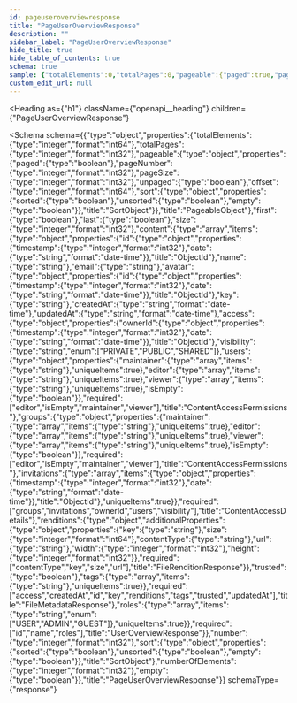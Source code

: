 ```yaml
---
id: pageuseroverviewresponse
title: "PageUserOverviewResponse"
description: ""
sidebar_label: "PageUserOverviewResponse"
hide_title: true
hide_table_of_contents: true
schema: true
sample: {"totalElements":0,"totalPages":0,"pageable":{"paged":true,"pageNumber":0,"pageSize":0,"unpaged":true,"offset":0,"sort":{"sorted":true,"unsorted":true,"empty":true}},"first":true,"last":true,"size":0,"content":[{"id":{"timestamp":0,"date":"2024-07-29T15:51:28.071Z"},"name":"string","email":"string","avatar":{"id":{"timestamp":0,"date":"2024-07-29T15:51:28.071Z"},"key":"string","createdAt":"2024-07-29T15:51:28.071Z","updatedAt":"2024-07-29T15:51:28.071Z","access":{"ownerId":{"timestamp":0,"date":"2024-07-29T15:51:28.071Z"},"visibility":"PRIVATE","users":{"maintainer":["string"],"editor":["string"],"viewer":["string"],"isEmpty":true},"groups":{"maintainer":["string"],"editor":["string"],"viewer":["string"],"isEmpty":true},"invitations":[{"timestamp":0,"date":"2024-07-29T15:51:28.071Z"}]},"renditions":{},"trusted":true,"tags":["string"]},"roles":["USER"]}],"number":0,"sort":{"sorted":true,"unsorted":true,"empty":true},"numberOfElements":0,"empty":true}
custom_edit_url: null
---
```



<Heading
  as={"h1"}
  className={"openapi__heading"}
  children={"PageUserOverviewResponse"}
>
</Heading>





<Schema
  schema={{"type":"object","properties":{"totalElements":{"type":"integer","format":"int64"},"totalPages":{"type":"integer","format":"int32"},"pageable":{"type":"object","properties":{"paged":{"type":"boolean"},"pageNumber":{"type":"integer","format":"int32"},"pageSize":{"type":"integer","format":"int32"},"unpaged":{"type":"boolean"},"offset":{"type":"integer","format":"int64"},"sort":{"type":"object","properties":{"sorted":{"type":"boolean"},"unsorted":{"type":"boolean"},"empty":{"type":"boolean"}},"title":"SortObject"}},"title":"PageableObject"},"first":{"type":"boolean"},"last":{"type":"boolean"},"size":{"type":"integer","format":"int32"},"content":{"type":"array","items":{"type":"object","properties":{"id":{"type":"object","properties":{"timestamp":{"type":"integer","format":"int32"},"date":{"type":"string","format":"date-time"}},"title":"ObjectId"},"name":{"type":"string"},"email":{"type":"string"},"avatar":{"type":"object","properties":{"id":{"type":"object","properties":{"timestamp":{"type":"integer","format":"int32"},"date":{"type":"string","format":"date-time"}},"title":"ObjectId"},"key":{"type":"string"},"createdAt":{"type":"string","format":"date-time"},"updatedAt":{"type":"string","format":"date-time"},"access":{"type":"object","properties":{"ownerId":{"type":"object","properties":{"timestamp":{"type":"integer","format":"int32"},"date":{"type":"string","format":"date-time"}},"title":"ObjectId"},"visibility":{"type":"string","enum":["PRIVATE","PUBLIC","SHARED"]},"users":{"type":"object","properties":{"maintainer":{"type":"array","items":{"type":"string"},"uniqueItems":true},"editor":{"type":"array","items":{"type":"string"},"uniqueItems":true},"viewer":{"type":"array","items":{"type":"string"},"uniqueItems":true},"isEmpty":{"type":"boolean"}},"required":["editor","isEmpty","maintainer","viewer"],"title":"ContentAccessPermissions"},"groups":{"type":"object","properties":{"maintainer":{"type":"array","items":{"type":"string"},"uniqueItems":true},"editor":{"type":"array","items":{"type":"string"},"uniqueItems":true},"viewer":{"type":"array","items":{"type":"string"},"uniqueItems":true},"isEmpty":{"type":"boolean"}},"required":["editor","isEmpty","maintainer","viewer"],"title":"ContentAccessPermissions"},"invitations":{"type":"array","items":{"type":"object","properties":{"timestamp":{"type":"integer","format":"int32"},"date":{"type":"string","format":"date-time"}},"title":"ObjectId"},"uniqueItems":true}},"required":["groups","invitations","ownerId","users","visibility"],"title":"ContentAccessDetails"},"renditions":{"type":"object","additionalProperties":{"type":"object","properties":{"key":{"type":"string"},"size":{"type":"integer","format":"int64"},"contentType":{"type":"string"},"url":{"type":"string"},"width":{"type":"integer","format":"int32"},"height":{"type":"integer","format":"int32"}},"required":["contentType","key","size","url"],"title":"FileRenditionResponse"}},"trusted":{"type":"boolean"},"tags":{"type":"array","items":{"type":"string"},"uniqueItems":true}},"required":["access","createdAt","id","key","renditions","tags","trusted","updatedAt"],"title":"FileMetadataResponse"},"roles":{"type":"array","items":{"type":"string","enum":["USER","ADMIN","GUEST"]},"uniqueItems":true}},"required":["id","name","roles"],"title":"UserOverviewResponse"}},"number":{"type":"integer","format":"int32"},"sort":{"type":"object","properties":{"sorted":{"type":"boolean"},"unsorted":{"type":"boolean"},"empty":{"type":"boolean"}},"title":"SortObject"},"numberOfElements":{"type":"integer","format":"int32"},"empty":{"type":"boolean"}},"title":"PageUserOverviewResponse"}}
  schemaType={"response"}
>
  
</Schema>
            